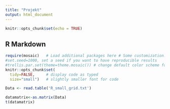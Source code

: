 ```yaml
---
title: "Projekt"
output: html_document
---
```


```r
knitr::opts_chunk$set(echo = TRUE)
```

## R Markdown

```r
require(mosaic)   # Load additional packages here # Some customization.  You can alter or delete as desired (if you know what you are doing).
#set.seed=1000, set a seed if you want to have reproducible results
#trellis.par.set(theme=theme.mosaic()) # change default color scheme for lattice
knitr::opts_chunk$set(
  tidy=FALSE,     # display code as typed
  size="small")   # slightly smaller font for code
```

```r
Data <- read.table('R_small_grid.txt')
```

```r
datamatrix<-as.matrix(Data)
t(datamatrix)
```